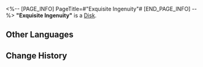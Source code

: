 <%-- [PAGE_INFO]
PageTitle=#"Exquisite Ingenuity"#
[END_PAGE_INFO] --%>
{{Item Infobox
|id          = 210203
|image       = Item Exquisite Ingenuity.png
|type        = Disk
|invCategory = Valuables
|rarity      = 3
|effect      = A record that can be played on the Express' phonograph. It might be a chance acquisition or a gift from someone else. All sorts of memories surge up when the music plays &mdash; the smiles, encounters, touches, and the excitement of battle. Maybe that is why people still collect records even as society rapidly advances.<br />The current record contains the track, "Exquisite Ingenuity."
|description = <br />''By measuring, the load-bearing of starskiffs derived. By examination, the quality of material determined. Meticulously, detailed blueprints drafted. Meticulously followed, exquisite delves constructed.''
}}
'''"Exquisite Ingenuity"''' is a [[Disk]].

==Other Languages==
{{Other Languages
|en   = "Exquisite Ingenuity"
|zhs  = 《玲珑工巧》
|zht  = 〈玲瓏工巧〉
|ja   = 『玲瓏精巧』
|ko   = ≪정교한 기교≫
|es   = Ingenio exquisito
|fr   = « Exquisite Ingenuity »
|ru   = Exquisite Ingenuity
|th   = "Exquisite Ingenuity"
|vi   = "Linh Lung Công Xảo"
|de   = „Exquisiter Einfallsreichtum.“
|id   = "Exquisite Ingenuity"
|pt   = "Exquisite Ingenuity"
}}

==Change History==
{{Change History|1.0}}